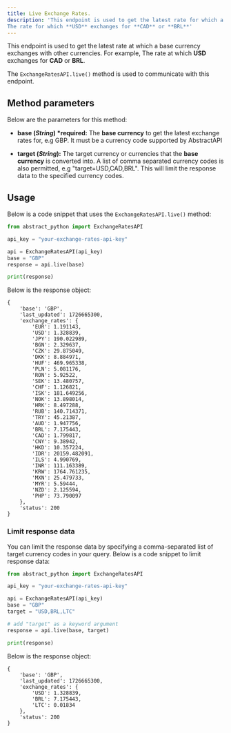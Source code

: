 ```yaml
---
title: Live Exchange Rates.
description: 'This endpoint is used to get the latest rate for which a base currency exchanges with other currencies. For example,
The rate for which **USD** exchanges for **CAD** or **BRL**'
---
```


This endpoint is used to get the latest rate at which a base currency exchanges with other currencies. For example,
The rate at which **USD** exchanges for **CAD** or **BRL**.

The `ExchangeRatesAPI.live()` method is used to communicate with this endpoint.

## Method parameters

Below are the parameters for this method:

- **base (_String_) \*required:** The **base currency** to get the latest exchange rates for, e.g GBP.
  It must be a currency code supported by AbstractAPI

- **target (_String_):** The target currency or currencies that the **base currency** is converted
  into. A list of comma separated currency codes is also permitted, e.g
  "target=USD,CAD,BRL". This will limit the response data to the specified
  currency codes.

## Usage

Below is a code snippet that uses the `ExchangeRatesAPI.live()` method:

```python
from abstract_python import ExchangeRatesAPI

api_key = "your-exchange-rates-api-key"

api = ExchangeRatesAPI(api_key)
base = "GBP"
response = api.live(base)

print(response)

```

Below is the response object:

```
{
    'base': 'GBP',
    'last_updated': 1726665300,
    'exchange_rates': {
        'EUR': 1.191143,
        'USD': 1.328839,
        'JPY': 190.022989,
        'BGN': 2.329637,
        'CZK': 29.875049,
        'DKK': 8.884971,
        'HUF': 469.965338,
        'PLN': 5.081176,
        'RON': 5.92522,
        'SEK': 13.480757,
        'CHF': 1.126821,
        'ISK': 181.649256,
        'NOK': 13.898014,
        'HRK': 8.497288,
        'RUB': 140.714371,
        'TRY': 45.21387,
        'AUD': 1.947756,
        'BRL': 7.175443,
        'CAD': 1.799817,
        'CNY': 9.38942,
        'HKD': 10.357224,
        'IDR': 20159.482091,
        'ILS': 4.990769,
        'INR': 111.163389,
        'KRW': 1764.761235,
        'MXN': 25.479733,
        'MYR': 5.59444,
        'NZD': 2.125594,
        'PHP': 73.790097
    },
    'status': 200
}
```

### Limit response data

You can limit the response data by specifying a comma-separated list of target currency codes in your query. Below is a code snippet to limit response data:

```python
from abstract_python import ExchangeRatesAPI

api_key = "your-exchange-rates-api-key"

api = ExchangeRatesAPI(api_key)
base = "GBP"
target = "USD,BRL,LTC"

# add "target" as a keyword argument
response = api.live(base, target)

print(response)

```

Below is the response object:

```
{
    'base': 'GBP',
    'last_updated': 1726665300,
    'exchange_rates': {
        'USD': 1.328839,
        'BRL': 7.175443,
        'LTC': 0.01834
    },
    'status': 200
}
```
